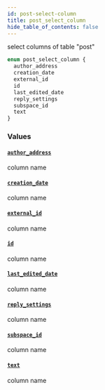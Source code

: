 ```yaml
---
id: post-select-column
title: post_select_column
hide_table_of_contents: false
---
```



select columns of table "post"

```graphql
enum post_select_column {
  author_address
  creation_date
  external_id
  id
  last_edited_date
  reply_settings
  subspace_id
  text
}
```


### Values

#### [`author_address`](#)

column name


#### [`creation_date`](#)

column name


#### [`external_id`](#)

column name


#### [`id`](#)

column name


#### [`last_edited_date`](#)

column name


#### [`reply_settings`](#)

column name


#### [`subspace_id`](#)

column name


#### [`text`](#)

column name




